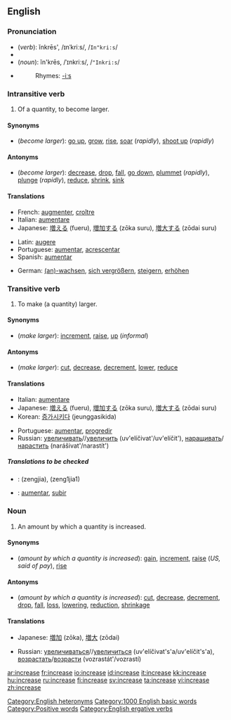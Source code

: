==English==

===Pronunciation===
*(''verb''): ĭnkrēs', /ɪnˈkriːs/, /<tt>In"kri:s</tt>/
*{{audio|en-us-increase-verb.ogg|Audio (US)}}
*(''noun''): ĭn'krēs, /ˈɪnkriːs/, /<tt>"Inkri:s</tt>/
*{{audio|en-us-increase-noun.ogg|Audio (US)}}
*:Rhymes: [[Rhymes:English:-iːs|-iːs]]

===Intransitive verb===
{{rfc-trverb|Intransitive verb}}
{{en-verb|increas|ing}}

# Of a quantity, to become larger.

====Synonyms====
*(''become larger''): [[go up]], [[grow]], [[rise]], [[soar]] (''rapidly''), [[shoot up]] (''rapidly'')

====Antonyms====
*(''become larger''): [[decrease]], [[drop]], [[fall]], [[go down]], [[plummet]] (''rapidly''), [[plunge]] (''rapidly''), [[reduce]], [[shrink]], [[sink]]

====Translations====
{{trans-top|become larger}}
*French: [[augmenter]], [[croître]]
*Italian: [[aumentare]]
*Japanese: [[増える]] (fueru), [[増加する]] (zōka suru), [[増大する]] (zōdai suru)
{{trans-mid}}
*Latin: [[augere]]
*Portuguese: [[aumentar]], [[acrescentar]]
*Spanish: [[aumentar]]
{{trans-bottom}}

*German: [[(an)-wachsen]], [[sich vergrößern]], [[steigern]], [[erhöhen]]

===Transitive verb===
{{en-verb|increas|ing}}

# To make (a quantity) larger.

====Synonyms====
*(''make larger''): [[increment]], [[raise]], [[up]] (''informal'')

====Antonyms====
*(''make larger''): [[cut]], [[decrease]], [[decrement]], [[lower]], [[reduce]]

====Translations====
{{trans-top|make larger}}
*Italian: [[aumentare]]
*Japanese: [[増える]] (fueru), [[増加する]] (zōka suru), [[増大する]] (zōdai suru)
*Korean: [[증가시키다]] (jeunggasikida)
{{trans-mid}}
*Portuguese: [[aumentar]], [[progredir]]
*Russian: [[увеличивать]]//[[увеличить]] (uv'elíčivat'/uv'elíčit'), [[наращивать]]/[[нарастить]] (narášivat'/narastít')
{{trans-bottom}}

=====Translations to be checked=====
<!--Remove this section once all of the translations below have been moved into the tables above.-->
{{checktrans}}

*{{ttbc|Chinese}}: <!--proper Chinese script required-->(zengjia), (zeng1jia1)
*{{ttbc|Spanish}}: [[aumentar#Spanish|aumentar]], [[subir]]

===Noun===
{{en-noun}}

# An amount by which a quantity is increased.

====Synonyms====
*(''amount by which a quantity is increased''): [[gain]], [[increment]], [[raise]] (''US, said of pay''), [[rise]]

====Antonyms====
*(''amount by which a quantity is increased''): [[cut]], [[decrease]], [[decrement]], [[drop]], [[fall]], [[loss]], [[lowering]], [[reduction]], [[shrinkage]]

====Translations====
{{trans-top|increased amount}}
*Japanese: [[増加]] (zōka), [[増大]] (zōdai)
{{trans-mid}}
*Russian: [[увеличиваться]]//[[увеличиться]] (uv'elíčivat's'a/uv'elíčit's'a), [[возрастать]]/[[возрасти]] (vozrastát'/vozrastí)
{{trans-bottom}}

[[Category:English heteronyms]]
[[Category:1000 English basic words]]
[[Category:Positive words]]
[[Category:English ergative verbs]]

[[ar:increase]]
[[fr:increase]]
[[io:increase]]
[[id:increase]]
[[it:increase]]
[[kk:increase]]
[[hu:increase]]
[[ru:increase]]
[[fi:increase]]
[[sv:increase]]
[[ta:increase]]
[[vi:increase]]
[[zh:increase]]